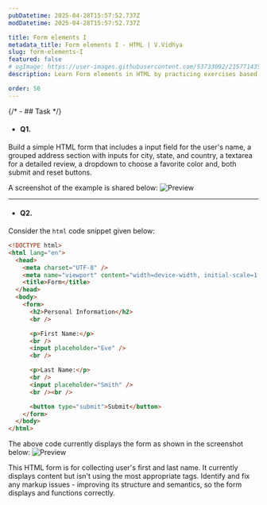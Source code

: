 ```yaml
---
pubDatetime: 2025-04-28T15:57:52.737Z
modDatetime: 2025-04-28T15:57:52.737Z

title: Form elements I
metadata_title: Form elements I - HTML | V.Vidhya
slug: form-elements-I
featured: false
# ogImage: https://user-images.githubusercontent.com/53733092/215771435-25408246-2309-4f8b-a781-1f3d93bdf0ec.png
description: Learn Form elements in HTML by practicing exercises based on real-world scenarios with V.Vidhya.

order: 50
---
```



{/* - ## Task */}

- #### Q1.

Build a simple HTML form that includes a input field for the user's name, a grouped address section with inputs for city, state, and country, 
a textarea for a detailed review, a dropdown to choose a favorite color and, both submit and reset buttons.

A screenshot of the example is shared below:
![Preview](@/assets/courses/programming/webdev/html/exercises/form-elements-I/1.png)

---

- #### Q2.

Consider the `html` code snippet given below:

```html
<!DOCTYPE html>
<html lang="en">
  <head>
    <meta charset="UTF-8" />
    <meta name="viewport" content="width=device-width, initial-scale=1.0" />
    <title>Form</title>
  </head>
  <body>
    <form>
      <h2>Personal Information</h2>
      <br />

      <p>First Name:</p>
      <br />
      <input placeholder="Eve" />
      <br />

      <p>Last Name:</p>
      <br />
      <input placeholder="Smith" />
      <br /><br />

      <button type="submit">Submit</button>
    </form>
  </body>
</html>
```

The above code currently displays the form as shown in the screenshot below:
![Preview](@/assets/courses/programming/webdev/html/exercises/form-elements-I/2.png)

This HTML form is for collecting user's first and last name. It currently displays content but isn't using the most appropriate tags. 
Identify and fix any markup issues - improving its structure and semantics, so the form displays and functions correctly.